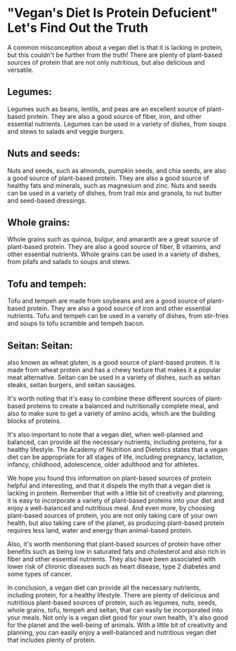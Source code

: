 # "Vegan's Diet Is Protein Defucient" Let's Find Out the Truth 

A common misconception about a vegan diet is that it is lacking in protein, but this couldn't be further from the truth! There are plenty of plant-based sources of protein that are not only nutritious, but also delicious and versatile.

## Legumes: 
Legumes such as beans, lentils, and peas are an excellent source of plant-based protein. They are also a good source of fiber, iron, and other essential nutrients. Legumes can be used in a variety of dishes, from soups and stews to salads and veggie burgers.

## Nuts and seeds: 
Nuts and seeds, such as almonds, pumpkin seeds, and chia seeds, are also a good source of plant-based protein. They are also a good source of healthy fats and minerals, such as magnesium and zinc. Nuts and seeds can be used in a variety of dishes, from trail mix and granola, to nut butter and seed-based dressings.

## Whole grains:
Whole grains such as quinoa, bulgur, and amaranth are a great source of plant-based protein. They are also a good source of fiber, B vitamins, and other essential nutrients. Whole grains can be used in a variety of dishes, from pilafs and salads to soups and stews.

## Tofu and tempeh:
Tofu and tempeh are made from soybeans and are a good source of plant-based protein. They are also a good source of iron and other essential nutrients. Tofu and tempeh can be used in a variety of dishes, from stir-fries and soups to tofu scramble and tempeh bacon.

## Seitan: Seitan: 
also known as wheat gluten, is a good source of plant-based protein. It is made from wheat protein and has a chewy texture that makes it a popular meat alternative. Seitan can be used in a variety of dishes, such as seitan steaks, seitan burgers, and seitan sausages.

It's worth noting that it's easy to combine these different sources of plant-based proteins to create a balanced and nutritionally complete meal, and also to make sure to get a variety of amino acids, which are the building blocks of proteins.

It's also important to note that a vegan diet, when well-planned and balanced, can provide all the necessary nutrients, including proteins, for a healthy lifestyle. The Academy of Nutrition and Dietetics states that a vegan diet can be appropriate for all stages of life, including pregnancy, lactation, infancy, childhood, adolescence, older adulthood and for athletes.

We hope you found this information on plant-based sources of protein helpful and interesting, and that it dispels the myth that a vegan diet is lacking in protein. Remember that with a little bit of creativity and planning, it is easy to incorporate a variety of plant-based proteins into your diet and enjoy a well-balanced and nutritious meal. And even more, by choosing plant-based sources of protein, you are not only taking care of your own health, but also taking care of the planet, as producing plant-based protein requires less land, water and energy than animal-based protein.

Also, it's worth mentioning that plant-based sources of protein have other benefits such as being low in saturated fats and cholesterol and also rich in fiber and other essential nutrients. They also have been associated with lower risk of chronic diseases such as heart disease, type 2 diabetes and some types of cancer.

In conclusion, a vegan diet can provide all the necessary nutrients, including protein, for a healthy lifestyle. There are plenty of delicious and nutritious plant-based sources of protein, such as legumes, nuts, seeds, whole grains, tofu, tempeh and seitan, that can easily be incorporated into your meals. Not only is a vegan diet good for your own health, it's also good for the planet and the well-being of animals. With a little bit of creativity and planning, you can easily enjoy a well-balanced and nutritious vegan diet that includes plenty of protein.
